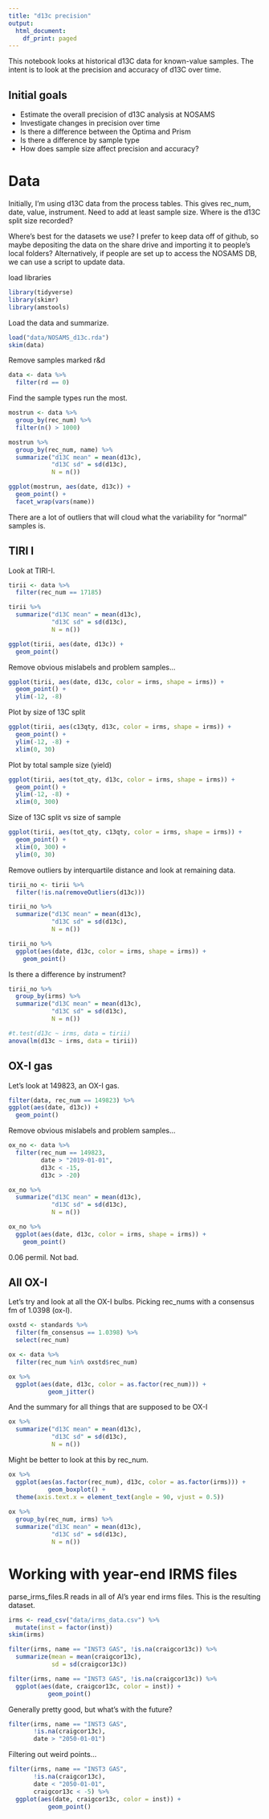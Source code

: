 ```yaml
---
title: "d13c precision"
output:
  html_document:
    df_print: paged
---
```


This notebook looks at historical d13C data for known-value samples. The intent is to look at the precision and accuracy of d13C over time.

## Initial goals

* Estimate the overall precision of d13C analysis at NOSAMS
* Investigate changes in precision over time
* Is there a difference between the Optima and Prism
* Is there a difference by sample type
* How does sample size affect precision and accuracy?


# Data

Initially, I'm using d13C data from the process tables. This gives rec_num, date, value, instrument. Need to add at least sample size. Where is the d13C split size recorded? 

Where's best for the datasets we use? I prefer to keep data off of github, so maybe depositing the data on the share drive and importing it to people's local folders? Alternatively, if people are set up to access the NOSAMS DB, we can use a script to update data.


load libraries

```r
library(tidyverse)
library(skimr)
library(amstools)
```

Load the data and summarize.

```r
load("data/NOSAMS_d13c.rda")
skim(data)
```

Remove samples marked r&d

```r
data <- data %>%
  filter(rd == 0)
```

Find the sample types run the most.

```r
mostrun <- data %>%
  group_by(rec_num) %>%
  filter(n() > 1000)

mostrun %>%
  group_by(rec_num, name) %>%
  summarize("d13C mean" = mean(d13c),
            "d13C sd" = sd(d13c),
            N = n())

ggplot(mostrun, aes(date, d13c)) +
  geom_point() +
  facet_wrap(vars(name))
```

There are a lot of outliers that will cloud what the variability for "normal" samples is.

## TIRI I

Look at TIRI-I.

```r
tirii <- data %>%
  filter(rec_num == 17185)
```

```r
tirii %>%
  summarize("d13C mean" = mean(d13c),
            "d13C sd" = sd(d13c),
            N = n())

ggplot(tirii, aes(date, d13c)) +
  geom_point()
```

Remove obvious mislabels and problem samples...

```r
ggplot(tirii, aes(date, d13c, color = irms, shape = irms)) +
  geom_point() +
  ylim(-12, -8)
```

Plot by size of 13C split

```r
ggplot(tirii, aes(c13qty, d13c, color = irms, shape = irms)) +
  geom_point() +
  ylim(-12, -8) +
  xlim(0, 30)
```

Plot by total sample size (yield)

```r
ggplot(tirii, aes(tot_qty, d13c, color = irms, shape = irms)) +
  geom_point() +
  ylim(-12, -8) +
  xlim(0, 300)
```

Size of 13C split vs size of sample

```r
ggplot(tirii, aes(tot_qty, c13qty, color = irms, shape = irms)) +
  geom_point() +
  xlim(0, 300) +
  ylim(0, 30)
```


Remove outliers by interquartile distance and look at remaining data.

```r
tirii_no <- tirii %>%
  filter(!is.na(removeOutliers(d13c)))

tirii_no %>%
  summarize("d13C mean" = mean(d13c),
            "d13C sd" = sd(d13c),
            N = n())

tirii_no %>%
  ggplot(aes(date, d13c, color = irms, shape = irms)) +
    geom_point() 
```

Is there a difference by instrument?

```r
tirii_no %>%
  group_by(irms) %>%
  summarize("d13C mean" = mean(d13c),
            "d13C sd" = sd(d13c),
            N = n())

#t.test(d13c ~ irms, data = tirii)
anova(lm(d13c ~ irms, data = tirii))
```

## OX-I gas

Let's look at 149823, an OX-I gas.

```r
filter(data, rec_num == 149823) %>%
ggplot(aes(date, d13c)) +
  geom_point()
```

Remove obvious mislabels and problem samples...

```r
ox_no <- data %>%
  filter(rec_num == 149823,
         date > "2019-01-01",
         d13c < -15,
         d13c > -20) 

ox_no %>%
  summarize("d13C mean" = mean(d13c),
            "d13C sd" = sd(d13c),
            N = n())

ox_no %>%
  ggplot(aes(date, d13c, color = irms, shape = irms)) +
    geom_point() 
```

0.06 permil. Not bad.

## All OX-I

Let's try and look at all the OX-I bulbs. Picking rec_nums with a consensus fm of 1.0398 (ox-I).

```r
oxstd <- standards %>%
  filter(fm_consensus == 1.0398) %>%
  select(rec_num)

ox <- data %>%
  filter(rec_num %in% oxstd$rec_num)

ox %>%
  ggplot(aes(date, d13c, color = as.factor(rec_num))) +
           geom_jitter()
```

And the summary for all things that are supposed to be OX-I

```r
ox %>%
  summarize("d13C mean" = mean(d13c),
            "d13C sd" = sd(d13c),
            N = n())
```

Might be better to look at this by rec_num.

```r
ox %>%
  ggplot(aes(as.factor(rec_num), d13c, color = as.factor(irms))) +
           geom_boxplot() +
  theme(axis.text.x = element_text(angle = 90, vjust = 0.5))
  
ox %>%
  group_by(rec_num, irms) %>%
  summarize("d13C mean" = mean(d13c),
            "d13C sd" = sd(d13c),
            N = n())
```

# Working with year-end IRMS files

parse_irms_files.R reads in all of Al's year end irms files. This is the resulting dataset.

```r
irms <- read_csv("data/irms_data.csv") %>%
  mutate(inst = factor(inst))
skim(irms)
```

```r
filter(irms, name == "INST3 GAS", !is.na(craigcor13c)) %>%
  summarize(mean = mean(craigcor13c),
            sd = sd(craigcor13c))

filter(irms, name == "INST3 GAS", !is.na(craigcor13c)) %>%
  ggplot(aes(date, craigcor13c, color = inst)) +
           geom_point()
```

Generally pretty good, but what's with the future?

```r
filter(irms, name == "INST3 GAS",
       !is.na(craigcor13c),
       date > "2050-01-01")
```

Filtering out weird points...

```r
filter(irms, name == "INST3 GAS",
       !is.na(craigcor13c),
       date < "2050-01-01",
       craigcor13c < -5) %>%
  ggplot(aes(date, craigcor13c, color = inst)) +
           geom_point()


```

